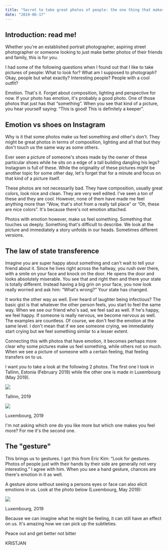 ```yaml
---
title: "Secret to take great photos of people: the one thing that makes a huge difference"
date: "2019-06-17"
---
```


## Introduction: read me!

Whether you're an established portrait photographer, aspiring street photographer or someone looking to just make better photos of their friends and family, this is for you.

I had some of the following questions when I found out that I like to take pictures of people: What to look for? What am I supposed to photograph? Okay, people but what exactly? Interesting people? People with a cool outfit?

Emotion. That's it. Forget about composition, lighting and perspective for now. If your photo has emotion, it's probably a good photo. One of those photos that just has that “something”. When you see that kind of a picture, you hear yourself saying: “This is good! This is definitely a keeper”.

## Emotion vs shoes on Instagram

Why is it that some photos make us feel something and other's don't. They might be great photos in terms of composition, lighting and all that but they don't touch us the same way as some others.

Ever seen a picture of someone's shoes made by the owner of these particular shoes while he sits on a edge of a tall building dangling his legs? Instagram is full of these. While the originality of these pictures might be another topic for some other day, let's forget that for a minute and focus on that kind of a picture itself.

These photos are not necessarily bad. They have composition, usually great colors, look nice and clean. They are very well edited. I've seen a ton of these and they are cool. However, none of them have made me feel anything more than ”Wow, that's shot from a really tall place” or ”Oh, these are nice colors”. It's because there's not emotion attached.

Photos with emotion however, make us feel something. Something that touches us deeply. Something that's difficult to describe. We look at the picture and immediately a story unfolds in our heads. Sometimes different versions.

## The law of state transference

Imagine you are super happy about something and can't wait to tell your friend about it. Since he lives right across the hallway, you rush over there, with a smile on your face and knock on the door. He opens the door and looks absolutely miserable. You see that and right then and there your state is totally different. Instead having a big grin on your face, you now look really worried and ask him: “What's wrong?” Your state has changed.

It works the other way as well. Ever heard of laughter being infectious? The basic gist is that whatever the other person feels, you start to feel the same way. When we see our friend who's sad, we feel sad as well. If he's happy, we feel happy. If someone is really nervous, we become nervous as well. The examples are countless. Of course, we don't feel the emotion at the same level. I don't mean that if we see someone crying, we immediately start crying but we feel something similar to a lesser extent.

Connecting this with photos that have emotion, it becomes perhaps more clear why some pictures make us feel something, while others not so much. When we see a picture of someone with a certain feeling, that feeling transfers on to us.

I want you to take a look at the following 2 photos. The first one I took in Tallinn, Estonia (February 2019) while the other one is made in Luxembourg (May 2019).

![](https://kristjanvingel.files.wordpress.com/2019/06/dscf0088.jpg)

Tallinn, 2019

![](https://kristjanvingel.files.wordpress.com/2019/06/dscf6700.jpg?w=683)

Luxembourg, 2019

I'm not asking which one do you like more but which one makes you feel more? For me it's the second one.

## The "gesture"

This brings us to gestures. I got this from Eric Kim: “Look for gestures. Photos of people just with their hands by their side are generally not very interesting.” I agree with him. When you see a hand gesture, chances are there's emotion in it as well.

A gesture alone without seeing a persons eyes or face can also elicit emotions in us. Look at the photo below (Luxembourg, May 2019):

![](https://kristjanvingel.files.wordpress.com/2019/06/dscf5550.jpg)

Luxembourg, 2019

Because we can imagine what he might be feeling, it can still have an effect on us. It's amazing how we can pick up the subtleties.

Peace out and get better not bitter

KRISTJAN
